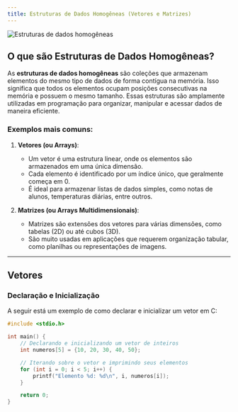 ```yaml
---
title: Estruturas de Dados Homogêneas (Vetores e Matrizes)
---
```


![Estruturas de dados homogêneas](/assets/img/homogenea.gif)

## O que são Estruturas de Dados Homogêneas?

As **estruturas de dados homogêneas** são coleções que armazenam elementos do mesmo tipo de dados de forma contígua na memória. Isso significa que todos os elementos ocupam posições consecutivas na memória e possuem o mesmo tamanho. Essas estruturas são amplamente utilizadas em programação para organizar, manipular e acessar dados de maneira eficiente.

### Exemplos mais comuns:

1. **Vetores (ou Arrays)**:
   - Um vetor é uma estrutura linear, onde os elementos são armazenados em uma única dimensão.
   - Cada elemento é identificado por um índice único, que geralmente começa em 0.
   - É ideal para armazenar listas de dados simples, como notas de alunos, temperaturas diárias, entre outros.

2. **Matrizes (ou Arrays Multidimensionais)**:
   - Matrizes são extensões dos vetores para várias dimensões, como tabelas (2D) ou até cubos (3D).
   - São muito usadas em aplicações que requerem organização tabular, como planilhas ou representações de imagens.

---

## Vetores

### Declaração e Inicialização
A seguir está um exemplo de como declarar e inicializar um vetor em C:

```c
#include <stdio.h>

int main() {
    // Declarando e inicializando um vetor de inteiros
    int numeros[5] = {10, 20, 30, 40, 50};

    // Iterando sobre o vetor e imprimindo seus elementos
    for (int i = 0; i < 5; i++) {
        printf("Elemento %d: %d\n", i, numeros[i]);
    }

    return 0;
}
```